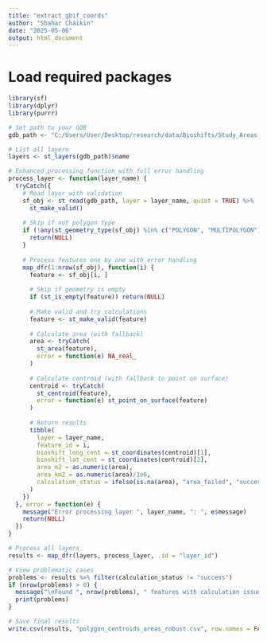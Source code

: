 ```yaml
---
title: "extract_gbif_coords"
author: "Shahar Chaikin"
date: "2025-05-06"
output: html_document
---
```

# Load required packages
```r
library(sf)
library(dplyr)
library(purrr)
```

```r
# Set path to your GDB
gdb_path <- "C:/Users/User/Desktop/research/data/Bioshifts/Study_Areas.gdb"

# List all layers
layers <- st_layers(gdb_path)$name

# Enhanced processing function with full error handling
process_layer <- function(layer_name) {
  tryCatch({
    # Read layer with validation
    sf_obj <- st_read(gdb_path, layer = layer_name, quiet = TRUE) %>%
      st_make_valid()
    
    # Skip if not polygon type
    if (!any(st_geometry_type(sf_obj) %in% c("POLYGON", "MULTIPOLYGON"))) {
      return(NULL)
    }
    
    # Process features one by one with error handling
    map_dfr(1:nrow(sf_obj), function(i) {
      feature <- sf_obj[i, ]
      
      # Skip if geometry is empty
      if (st_is_empty(feature)) return(NULL)
      
      # Make valid and try calculations
      feature <- st_make_valid(feature)
      
      # Calculate area (with fallback)
      area <- tryCatch(
        st_area(feature),
        error = function(e) NA_real_
      )
      
      # Calculate centroid (with fallback to point on surface)
      centroid <- tryCatch(
        st_centroid(feature),
        error = function(e) st_point_on_surface(feature)
      )
      
      # Return results
      tibble(
        layer = layer_name,
        feature_id = i,
        bioshift_long_cent = st_coordinates(centroid)[1],
        bioshift_lat_cent = st_coordinates(centroid)[2],
        area_m2 = as.numeric(area),
        area_km2 = as.numeric(area)/1e6,
        calculation_status = ifelse(is.na(area), "area_failed", "success")
      )
    })
  }, error = function(e) {
    message("Error processing layer ", layer_name, ": ", e$message)
    return(NULL)
  })
}

# Process all layers
results <- map_dfr(layers, process_layer, .id = "layer_id")

# View problematic cases
problems <- results %>% filter(calculation_status != "success")
if (nrow(problems) > 0) {
  message("\nFound ", nrow(problems), " features with calculation issues:")
  print(problems)
}

# Save final results
write.csv(results, "polygon_centroids_areas_robust.csv", row.names = FALSE)
```